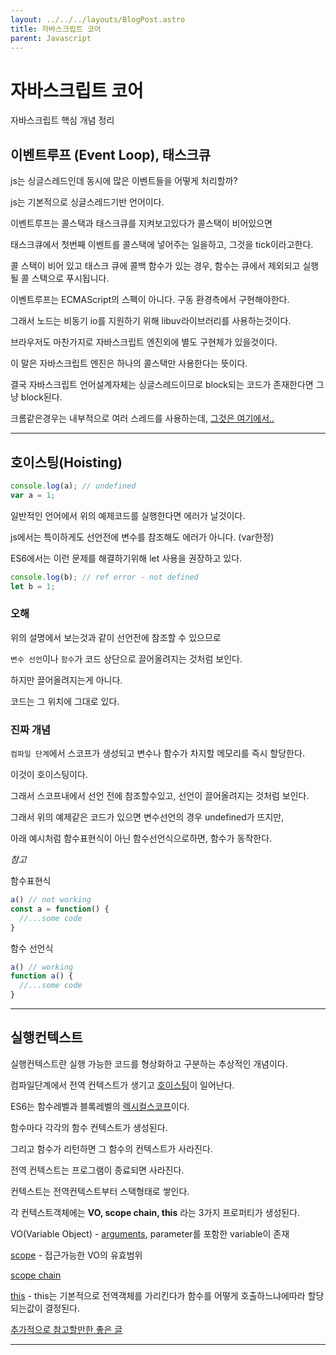 ```yaml
---
layout: ../../../layouts/BlogPost.astro
title: 자바스크립트 코어
parent: Javascript
---
```

# 자바스크립트 코어

자바스크립트 핵심 개념 정리
## 이벤트루프 \(Event Loop\), 태스크큐

js는 싱글스레드인데 동시에 많은 이벤트들을 어떻게 처리할까?

js는 기본적으로 싱글스레드기반 언어이다.

이벤트루프는 콜스택과 태스크큐를 지켜보고있다가 콜스택이 비어있으면

태스크큐에서 첫번째 이벤트를 콜스택에 넣어주는 일을하고, 그것을 tick이라고한다.

콜 스택이 비어 있고 태스크 큐에 콜백 함수가 있는 경우, 함수는 큐에서 제외되고 실행될 콜 스택으로 푸시됩니다.

이벤트루프는 ECMAScript의 스펙이 아니다. 구동 환경측에서 구현해야한다.

그래서 노드는 비동기 io를 지원하기 위해 libuv라이브러리를 사용하는것이다.

브라우저도 마찬가지로 자바스크립트 엔진외에 별도 구현체가 있을것이다.

이 말은 자바스크립트 엔진은 하나의 콜스택만 사용한다는 뜻이다.

결국 자바스크립트 언어설계자체는 싱글스레드이므로 block되는 코드가 존재한다면 그냥 block된다.

크롬같은경우는 내부적으로 여러 스레드를 사용하는데, [그것은 여기에서..](/browser/chrome)

---


## 호이스팅\(Hoisting\)

```javascript
console.log(a); // undefined
var a = 1;
```

일반적인 언어에서 위의 예제코드를 실행한다면 에러가 날것이다.

js에서는 특이하게도 선언전에 변수를 참조해도 에러가 아니다. \(var한정\)

ES6에서는 이런 문제를 해결하기위해 let 사용을 권장하고 있다.

```javascript
console.log(b); // ref error - not defined
let b = 1;
```

### 오해

위의 설명에서 보는것과 같이 선언전에 참조할 수 있으므로

```변수 선언```이나 ```함수```가 코드 상단으로 끌어올려지는 것처럼 보인다.

하지만 끌어올려지는게 아니다.

코드는 그 위치에 그대로 있다.

### 진짜 개념

```컴파일 단계```에서 스코프가 생성되고 변수나 함수가 차지할 메모리를 즉시 할당한다.

이것이 호이스팅이다.

그래서 스코프내에서 선언 전에 참조할수있고, 선언이 끌어올려지는 것처럼 보인다.

그래서 위의 예제같은 코드가 있으면 변수선언의 경우 undefined가 뜨지만,

아래 예시처럼 함수표현식이 아닌 함수선언식으로하면, 함수가 동작한다.

_참고_

함수표현식

```javascript
a() // not working
const a = function() {
  //...some code
}
```

함수 선언식

```javascript
a() // working
function a() {
  //...some code
}
```

---

## 실행컨텍스트

실행컨텍스트란 실행 가능한 코드를 형상화하고 구분하는 추상적인 개념이다.

컴파일단계에서 전역 컨텍스트가 생기고 [호이스팅](#호이스팅\(Hoisting\))이 일어난다.

ES6는 함수레벨과 블록레벨의 [렉시컬스코프](/js/scope/#lexical-scope-static-scope-dynamic-scope)이다.

함수마다 각각의 함수 컨텍스트가 생성된다.

그리고 함수가 리턴하면 그 함수의 컨텍스트가 사라진다.

전역 컨텍스트는 프로그램이 종료되면 사라진다.

컨텍스트는 전역컨텍스트부터 스택형태로 쌓인다.

각 컨텍스트객체에는 **VO, scope chain, this** 라는 3가지 프로퍼티가 생성된다.

VO\(Variable Object\) - [arguments](/js/arguments), parameter를 포함한 variable이 존재

[scope](/js/scope) - 접근가능한 VO의 유효범위

[scope chain](/js/scope/#스코프체인)

[this](/js/this) - this는 기본적으로 전역객체를 가리킨다가 함수를 어떻게 호출하느냐에따라 할당되는값이 결정된다.


[추가적으로 참고할만한 좋은 글](https://velog.io/@tmmoond8/%ED%94%84%EB%A1%A0%ED%8A%B8%EC%97%94%EB%93%9C-%EA%B0%9C%EB%B0%9C%EC%9E%90-%EC%9D%B8%ED%84%B0%EB%B7%B0-%ED%9B%84%EA%B8%B0-%EB%A9%B4%EC%A0%91-%EC%A7%88%EB%AC%B8-%EC%A0%95%EB%A6%AC-%EC%9E%91%EC%84%B1-%EC%A4%91#5.-%EC%8B%A4%ED%96%89%EC%BB%A8%ED%85%8D%EC%8A%A4%ED%8A%B8)

---